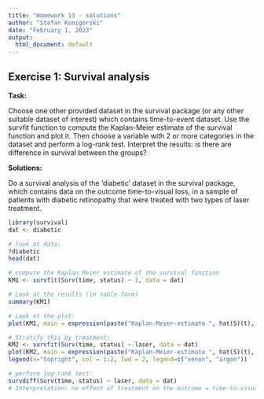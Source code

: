 ```yaml
---
title: "Homework 13 - solutions"
author: "Stefan Konigorski"
date: "February 1, 2023"
output:
  html_document: default
---
```


## Exercise 1: Survival analysis

**Task:**

Choose one other provided dataset in the survival package (or any other suitable dataset of interest) which contains time-to-event dataset. Use the survfit function to compute the Kaplan-Meier estimate of the survival function and plot it. Then choose a variable with 2 or more categories in the dataset and perform a log-rank test. Interpret the results: is there are difference in survival between the groups?

**Solutions:** 

Do a survival analysis of the 'diabetic' dataset in the survival package, which contains data on the outcome time-to-visual loss, in a sample of patients with diabetic retinopathy that were treated with two types of laser treatment.


```r
library(survival)
dat <- diabetic

# look at data:
?diabetic
head(dat)
```

```r
# compute the Kaplan Meier estimate of the survival function
KM1 <- survfit(Surv(time, status) ~ 1, data = dat)

# Look at the results (in table form)
summary(KM1)

# Look at the plot:
plot(KM1, main = expression(paste("Kaplan-Meier-estimate ", hat(S)(t), " with 95% CI")), ylab = "Survival function", xlab = "Time")

# Stratify this by treatment:
KM2 <- survfit(Surv(time, status) ~ laser, data = dat)
plot(KM2, main = expression(paste("Kaplan-Meier-estimate ", hat(S)(t), " stratified by sex")), ylab = "Survival function", xlab = "Time", lwd=2, col=1:2)
legend(x="topright", col = 1:2, lwd = 2, legend=c("xenon", "argon"))

# perform log-rank test:
survdiff(Surv(time, status) ~ laser, data = dat)
# Interpretation: no effect of treatment on the outcome = time-to-visual loss.
```
